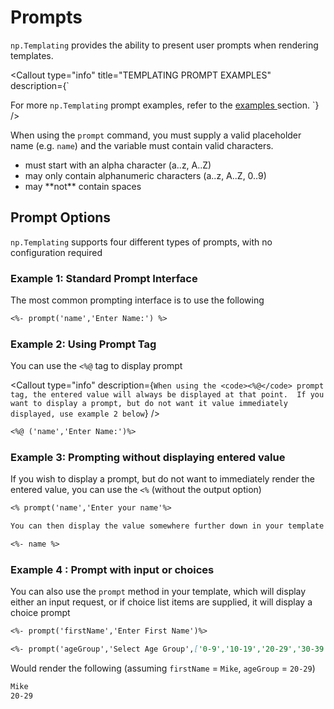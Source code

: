 
# Prompts

`np.Templating` provides the ability to present user prompts when rendering templates.

<Callout
  type="info"
  title="TEMPLATING PROMPT EXAMPLES"
  description={`
  
For more <code>np.Templating</code> prompt examples, refer to the <a href="templating-examples-prompt" alt="templating examples"> examples </a> section.
  `}
/>

<Callout
  type="warning"
  title="PROMPT PLACEHOLDER">
When using the <code>prompt</code> command, you must supply a valid placeholder name (e.g. <code>name</code>) and the variable must contain valid characters.
<ul>
<li> must start with an alpha character (a..z, A..Z)</li>
<li> may only contain alphanumeric characters (a..z, A..Z, 0..9)</li>
<li>may **not** contain spaces</li>
</ul>

</Callout>

## Prompt Options

`np.Templating` supports four different types of prompts, with no configuration required

### Example 1: Standard Prompt Interface

The most common prompting interface is to use the following

```markdown
<%- prompt('name','Enter Name:') %>
```

### Example 2: Using Prompt Tag

You can use the `<%@` tag to display prompt

<Callout
  type="info"
  description={`
When using the <code><%@</code> prompt tag, the entered value will always be displayed at that point.  If you want to display a prompt, but do not want it value immediately displayed, use example 2 below
  `}
/>

```markdown
<%@ ('name','Enter Name:')%>
```

### Example 3: Prompting without displaying entered value

If you wish to display a prompt, but do not want to immediately render the entered value, you can use the `<%` (without the output option)

```markdown
<% prompt('name','Enter your name'%>

You can then display the value somewhere further down in your template

<%- name %>
```

### Example 4 : Prompt with input or choices

You can also use the `prompt` method in your template, which will display either an input request, or if choice list items are supplied, it will display a choice prompt

```markdown
<%- prompt('firstName','Enter First Name')%>

<%- prompt('ageGroup','Select Age Group',['0-9','10-19','20-29','30-39','40+']%>
```

Would render the following (assuming `firstName` = `Mike`, `ageGroup` = `20-29`)

```markdown
Mike
20-29
```
